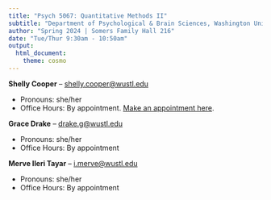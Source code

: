 ```yaml
---
title: "Psych 5067: Quantitative Methods II"
subtitle: "Department of Psychological & Brain Sciences, Washington University in St. Louis"
author: "Spring 2024 | Somers Family Hall 216"
date: "Tue/Thur 9:30am - 10:50am"
output: 
  html_document:
    theme: cosmo
---
```


**Shelly Cooper** -- [shelly.cooper@wustl.edu](mailto:shelly.cooper@wustl.edu)

- Pronouns: she/her
- Office Hours: By appointment. [Make an appointment here](https://calendly.com/shelly-cooper/30min). 

**Grace Drake** -- [drake.g@wustl.edu](mailto:drake.g@wustl.edu)

- Pronouns: she/her
- Office Hours: By appointment

**Merve Ileri Tayar** -- [i.merve@wustl.edu](mailto:i.merve@wustl.edu)

- Pronouns: she/her
- Office Hours: By appointment

